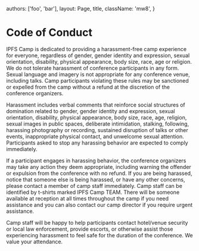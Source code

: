 


  authors: ['foo', 'bar'],
  layout: Page,
  title,
  className: 'mw8',
}

# Code of Conduct

IPFS Camp is dedicated to providing a harassment-free camp experience for everyone, regardless of gender, gender identity and expression, sexual orientation, disability, physical appearance, body size, race, age or religion. We do not tolerate harassment of conference participants in any form. Sexual language and imagery is not appropriate for any conference venue, including talks. Camp participants violating these rules may be sanctioned or expelled from the camp without a refund at the discretion of the conference organizers.

Harassment includes verbal comments that reinforce social structures of domination related to gender, gender identity and expression, sexual orientation, disability, physical appearance, body size, race, age, religion, sexual images in public spaces, deliberate intimidation, stalking, following, harassing photography or recording, sustained disruption of talks or other events, inappropriate physical contact, and unwelcome sexual attention. Participants asked to stop any harassing behavior are expected to comply immediately.

If a participant engages in harassing behavior, the conference organizers may take any action they deem appropriate, including warning the offender or expulsion from the conference with no refund. If you are being harassed, notice that someone else is being harassed, or have any other concerns, please contact a member of camp staff immediately. Camp staff can be identified by t-shirts marked IPFS Camp TEAM. There will be someone available at reception at all times throughout the camp if you need assistance and you can also contact our camp director if you require urgent assistance.

Camp staff will be happy to help participants contact hotel/venue security or local law enforcement, provide escorts, or otherwise assist those experiencing harassment to feel safe for the duration of the conference. We value your attendance.

